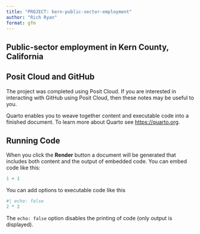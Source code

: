 ```yaml
---
title: "PROJECT: kern-public-sector-employment"
author: "Rich Ryan"
format: gfm
---
```


## Public-sector employment in Kern County, California



## Posit Cloud and GitHub

The project was completed using Posit Cloud.
If you are interested in interacting with GitHub using Posit Cloud,
then these notes may be useful to you.

Quarto enables you to weave together content and executable code into a finished document. To learn more about Quarto see <https://quarto.org>.

## Running Code

When you click the **Render** button a document will be generated that includes both content and the output of embedded code. You can embed code like this:

```r
1 + 1
```

You can add options to executable code like this

```r
#| echo: false
2 * 2
```

The `echo: false` option disables the printing of code (only output is displayed).

